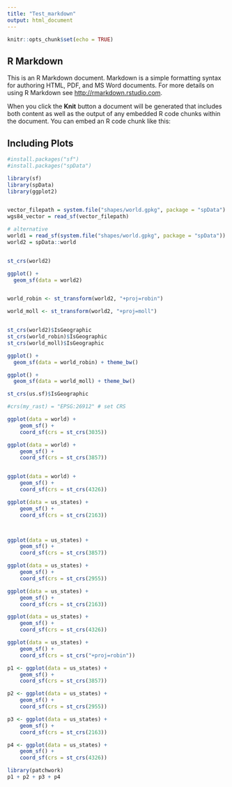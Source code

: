 ```yaml
---
title: "Test_markdown"
output: html_document
---
```


```r
knitr::opts_chunk$set(echo = TRUE)
```

## R Markdown

This is an R Markdown document. Markdown is a simple formatting syntax for authoring HTML, PDF, and MS Word documents. For more details on using R Markdown see <http://rmarkdown.rstudio.com>.

When you click the **Knit** button a document will be generated that includes both content as well as the output of any embedded R code chunks within the document. You can embed an R code chunk like this:

## Including Plots



```r
#install.packages("sf")
#install.packages("spData")

library(sf)
library(spData)
library(ggplot2)


vector_filepath = system.file("shapes/world.gpkg", package = "spData")
wgs84_vector = read_sf(vector_filepath)

# alternative
world1 = read_sf(system.file("shapes/world.gpkg", package = "spData"))
world2 = spData::world


st_crs(world2)

ggplot() +
  geom_sf(data = world2)


world_robin <- st_transform(world2, "+proj=robin")

world_moll <- st_transform(world2, "+proj=moll")  


st_crs(world2)$IsGeographic
st_crs(world_robin)$IsGeographic
st_crs(world_moll)$IsGeographic

ggplot() +
  geom_sf(data = world_robin) + theme_bw()

ggplot() +
  geom_sf(data = world_moll) + theme_bw()

st_crs(us.sf)$IsGeographic

#crs(my_rast) = "EPSG:26912" # set CRS

```
```r

ggplot(data = world) +
    geom_sf() +
    coord_sf(crs = st_crs(3035))

ggplot(data = world) +
    geom_sf() +
    coord_sf(crs = st_crs(3857))


ggplot(data = world) +
    geom_sf() +
    coord_sf(crs = st_crs(4326))

ggplot(data = us_states) +
    geom_sf() +
    coord_sf(crs = st_crs(2163))




```

```r


ggplot(data = us_states) +
    geom_sf() +
    coord_sf(crs = st_crs(3857))

ggplot(data = us_states) +
    geom_sf() +
    coord_sf(crs = st_crs(2955))

ggplot(data = us_states) +
    geom_sf() +
    coord_sf(crs = st_crs(2163))

ggplot(data = us_states) +
    geom_sf() +
    coord_sf(crs = st_crs(4326))

ggplot(data = us_states) +
    geom_sf() +
    coord_sf(crs = st_crs("+proj=robin"))


```

```r


p1 <- ggplot(data = us_states) +
    geom_sf() +
    coord_sf(crs = st_crs(3857))

p2 <- ggplot(data = us_states) +
    geom_sf() +
    coord_sf(crs = st_crs(2955))

p3 <- ggplot(data = us_states) +
    geom_sf() +
    coord_sf(crs = st_crs(2163))

p4 <- ggplot(data = us_states) +
    geom_sf() +
    coord_sf(crs = st_crs(4326))

library(patchwork)
p1 + p2 + p3 + p4


```





